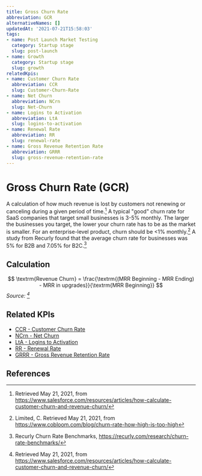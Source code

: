 ```yaml
---
title: Gross Churn Rate
abbreviation: GCR
alternativeNames: []
updatedAt: '2021-07-21T15:58:03'
tags:
- name: Post Launch Market Testing
  category: Startup stage
  slug: post-launch
- name: Growth
  category: Startup stage
  slug: growth
relatedKpis:
- name: Customer Churn Rate
  abbreviation: CCR
  slug: Customer-Churn-Rate
- name: Net Churn
  abbreviation: NCrn
  slug: Net-Churn
- name: Logins to Activation
  abbreviation: LtA
  slug: logins-to-activation
- name: Renewal Rate
  abbreviation: RR
  slug: renewal-rate
- name: Gross Revenue Retention Rate
  abbreviation: GRRR
  slug: gross-revenue-retention-rate
---
```


# Gross Churn Rate (GCR)

A calculation of how much revenue is lost by customers not renewing or canceling during a given period of time.[^1]
A typical "good" churn rate for SaaS companies that target small businesses is 3-5% monthly. The larger the businesses you target, the lower your churn rate has to be as the market is smaller. For an enterprise-level product, churn should be <1% monthly.[^2]
A study from Recurly found that the average churn rate for businesses was 5% for B2B and 7.05% for B2C.[^3]

## Calculation

$$
\textrm{Revenue Churn} = \frac{\textrm{(MRR Beginning - MRR Ending) - MRR in upgrades}}{\textrm{MRR Beginning}}
$$
*Source: [^1]*

## Related KPIs

- [CCR - Customer Churn Rate](/en/kpis/Customer-Churn-Rate)
- [NCrn - Net Churn](/en/kpis/Net-Churn)
- [LtA - Logins to Activation](/en/kpis/logins-to-activation)
- [RR - Renewal Rate](/en/kpis/renewal-rate)
- [GRRR - Gross Revenue Retention Rate](/en/kpis/gross-revenue-retention-rate)

## References

[^1]: Retrieved May 21, 2021, from https://www.salesforce.com/resources/articles/how-calculate-customer-churn-and-revenue-churn/
[^2]: Limited, C. Retrieved May 21, 2021, from https://www.cobloom.com/blog/churn-rate-how-high-is-too-high
[^3]: Recurly Churn Rate Benchmarks, https://recurly.com/research/churn-rate-benchmarks/
[^4]: Retrieved May 21, 2021, from https://www.salesforce.com/resources/articles/how-calculate-customer-churn-and-revenue-churn/
